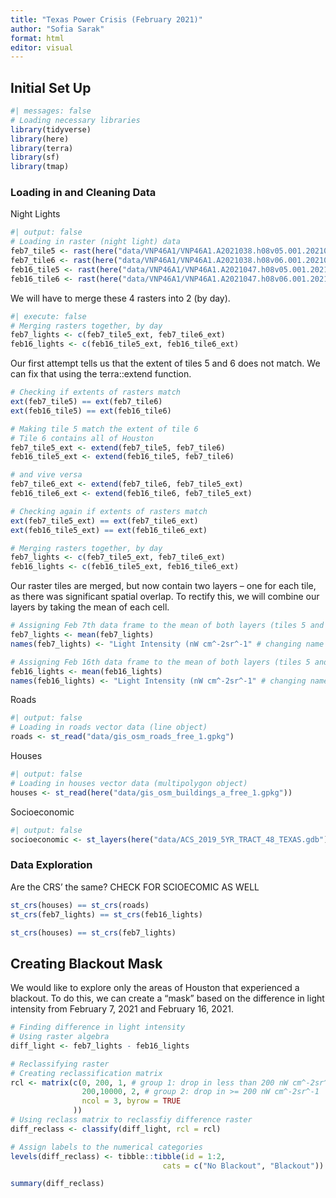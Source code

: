 ```yaml
---
title: "Texas Power Crisis (February 2021)"
author: "Sofia Sarak"
format: html
editor: visual
---
```


## Initial Set Up

```r
#| messages: false
# Loading necessary libraries
library(tidyverse)
library(here)
library(terra)
library(sf)
library(tmap)
```

### Loading in and Cleaning Data

Night Lights
```r
#| output: false
# Loading in raster (night light) data
feb7_tile5 <- rast(here("data/VNP46A1/VNP46A1.A2021038.h08v05.001.2021039064328.tif"))
feb7_tile6 <- rast(here("data/VNP46A1/VNP46A1.A2021038.h08v06.001.2021039064329.tif"))
feb16_tile5 <- rast(here("data/VNP46A1/VNP46A1.A2021047.h08v05.001.2021048091106.tif"))
feb16_tile6 <- rast(here("data/VNP46A1/VNP46A1.A2021047.h08v06.001.2021048091105.tif"))
```

We will have to merge these 4 rasters into 2 (by day). 

```r
#| execute: false
# Merging rasters together, by day
feb7_lights <- c(feb7_tile5_ext, feb7_tile6_ext)
feb16_lights <- c(feb16_tile5_ext, feb16_tile6_ext)
```

Our first attempt tells us that the extent of tiles 5 and 6 does not match. We can fix that using the terra::extend function.
```r
# Checking if extents of rasters match
ext(feb7_tile5) == ext(feb7_tile6)
ext(feb16_tile5) == ext(feb16_tile6)

# Making tile 5 match the extent of tile 6
# Tile 6 contains all of Houston
feb7_tile5_ext <- extend(feb7_tile5, feb7_tile6)
feb16_tile5_ext <- extend(feb16_tile5, feb7_tile6)

# and vive versa
feb7_tile6_ext <- extend(feb7_tile6, feb7_tile5_ext)
feb16_tile6_ext <- extend(feb16_tile6, feb7_tile5_ext)

# Checking again if extents of rasters match
ext(feb7_tile5_ext) == ext(feb7_tile6_ext)
ext(feb16_tile5_ext) == ext(feb16_tile6_ext)
```
```r
# Merging rasters together, by day
feb7_lights <- c(feb7_tile5_ext, feb7_tile6_ext)
feb16_lights <- c(feb16_tile5_ext, feb16_tile6_ext)
```

Our raster tiles are merged, but now contain two layers -- one for each tile, as there was significant spatial overlap. To rectify this, we will combine our layers by taking the mean of each cell.

```r
# Assigning Feb 7th data frame to the mean of both layers (tiles 5 and 6)
feb7_lights <- mean(feb7_lights)
names(feb7_lights) <- "Light Intensity (nW cm^-2sr^-1" # changing name from "mean" to be more accurate

# Assigning Feb 16th data frame to the mean of both layers (tiles 5 and 6)
feb16_lights <- mean(feb16_lights)
names(feb16_lights) <- "Light Intensity (nW cm^-2sr^-1" # changing name from "mean" to be more accurate
```


Roads
```r
#| output: false
# Loading in roads vector data (line object)
roads <- st_read("data/gis_osm_roads_free_1.gpkg")
```
Houses
```r
#| output: false
# Loading in houses vector data (multipolygon object)
houses <- st_read(here("data/gis_osm_buildings_a_free_1.gpkg"))
```
Socioeconomic
```r
#| output: false
socioeconomic <- st_layers(here("data/ACS_2019_5YR_TRACT_48_TEXAS.gdb"))
```

### Data Exploration

Are the CRS' the same?
CHECK FOR SCIOECOMIC AS WELL
```r
st_crs(houses) == st_crs(roads)
st_crs(feb7_lights) == st_crs(feb16_lights)

st_crs(houses) == st_crs(feb7_lights)
```


## Creating Blackout Mask

We would like to explore only the areas of Houston that experienced a blackout. To do this, we can create a "mask" based on the difference in light intensity from February 7, 2021 and February 16, 2021.

```r
# Finding difference in light intensity
# Using raster algebra
diff_light <- feb7_lights - feb16_lights

# Reclassifying raster
# Creating reclassification matrix
rcl <- matrix(c(0, 200, 1, # group 1: drop in less than 200 nW cm^-2sr^-1 
                200,10000, 2, # group 2: drop in >= 200 nW cm^-2sr^-1 
                ncol = 3, byrow = TRUE
              ))
# Using reclass matrix to reclassfiy difference raster
diff_reclass <- classify(diff_light, rcl = rcl)

# Assign labels to the numerical categories
levels(diff_reclass) <- tibble::tibble(id = 1:2, 
                                  cats = c("No Blackout", "Blackout"))

summary(diff_reclass)
```




